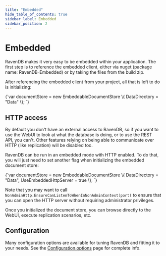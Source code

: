 ```yaml
---
title: "Embedded"
hide_table_of_contents: true
sidebar_label: Embedded
sidebar_position: 2
---
```



# Embedded

RavenDB makes it very easy to be embedded within your application. The first step is to reference the embedded client, either via nuget (package name: RavenDB-Embedded) or by taking the files from the build zip.

After referencing the embedded client from your project, all that is left to do is initializing:

<TabItem value="embedded1" label="embedded1">
<CodeBlock language="csharp">
{`var documentStore = new EmbeddableDocumentStore
\{
	DataDirectory = "Data"
\};
`}
</CodeBlock>
</TabItem>

## HTTP access

By default you don't have an external access to RavenDB, so if you want to use the WebUI to look at what the database is doing, or to use the REST API, you can't. Other features relying on being able to communicate over HTTP (like replication) will be disabled too.

RavenDB can be run in an embedded mode with HTTP enabled. To do that, you will just need to set another flag when initializing the embedded document store:

<TabItem value="embedded2" label="embedded2">
<CodeBlock language="csharp">
{`var documentStore = new EmbeddableDocumentStore
\{
	DataDirectory = "Data",
	UseEmbeddedHttpServer = true
\};
`}
</CodeBlock>
</TabItem>

Note that you may want to call `NonAdminHttp.EnsureCanListenToWhenInNonAdminContext(port)` to ensure that you can open the HTTP server without requiring administrator privileges.

Once you initialized the document store, you can browse directly to the WebUI, execute replication scenarios, etc.

## Configuration

Many configuration options are available for tuning RavenDB and fitting it to your needs. See the [Configuration options](https://ravendb.net/docs/server/administration/configuration?version=1.0) page for complete info.
